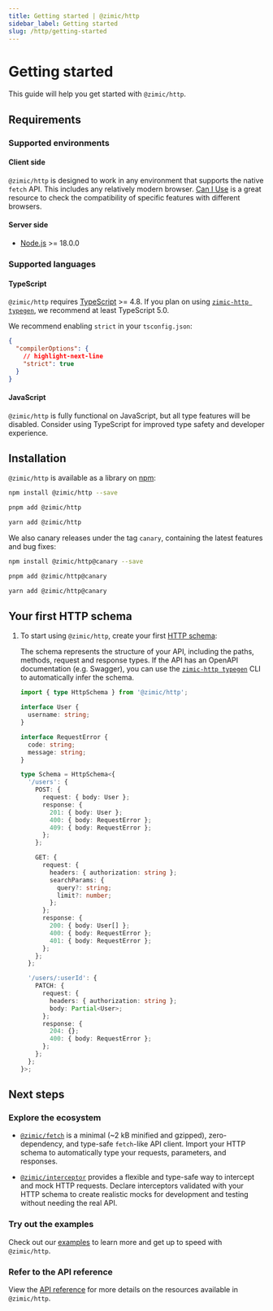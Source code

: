 ```yaml
---
title: Getting started | @zimic/http
sidebar_label: Getting started
slug: /http/getting-started
---
```



# Getting started

This guide will help you get started with `@zimic/http`.

## Requirements

### Supported environments

#### Client side

`@zimic/http` is designed to work in any environment that supports the native `fetch` API. This includes any relatively
modern browser. [Can I Use](https://caniuse.com/?search=fetch) is a great resource to check the compatibility of
specific features with different browsers.

#### Server side

- [Node.js](https://nodejs.org) >= 18.0.0

### Supported languages

#### TypeScript

`@zimic/http` requires [TypeScript](https://www.typescriptlang.org) >= 4.8. If you plan on using
[`zimic-http typegen`](/docs/http/cli/typegen), we recommend at least TypeScript 5.0.

We recommend enabling `strict` in your `tsconfig.json`:

```json title='tsconfig.json'
{
  "compilerOptions": {
    // highlight-next-line
    "strict": true
  }
}
```

#### JavaScript

`@zimic/http` is fully functional on JavaScript, but all type features will be disabled. Consider using TypeScript for
improved type safety and developer experience.

## Installation

`@zimic/http` is available as a library on [npm](https://www.npmjs.com/package/@zimic/http):

<Tabs groupId="package-managers">
  <TabItem value="npm" label="npm">

```bash
npm install @zimic/http --save
```

  </TabItem>
  <TabItem value="pnpm" label="pnpm">

```bash
pnpm add @zimic/http
```

  </TabItem>
  <TabItem value="yarn" label="yarn">

```bash
yarn add @zimic/http
```

  </TabItem>
</Tabs>

We also canary releases under the tag `canary`, containing the latest features and bug fixes:

<Tabs groupId="package-managers">
  <TabItem value="npm" label="npm">

```bash
npm install @zimic/http@canary --save
```

  </TabItem>
  <TabItem value="pnpm" label="pnpm">

```bash
pnpm add @zimic/http@canary
```

  </TabItem>
  <TabItem value="yarn" label="yarn">

```bash
yarn add @zimic/http@canary
```

  </TabItem>
</Tabs>

## Your first HTTP schema

1. To start using `@zimic/http`, create your first [HTTP schema](/docs/zimic-http/guides/1-http-schemas.md):

   The schema represents the structure of your API, including the paths, methods, request and response types. If the API
   has an OpenAPI documentation (e.g. Swagger), you can use the
   [`zimic-http typegen`](/docs/zimic-http/guides/3-typegen.md) CLI to automatically infer the schema.

   ```ts title='schema.ts'
   import { type HttpSchema } from '@zimic/http';

   interface User {
     username: string;
   }

   interface RequestError {
     code: string;
     message: string;
   }

   type Schema = HttpSchema<{
     '/users': {
       POST: {
         request: { body: User };
         response: {
           201: { body: User };
           400: { body: RequestError };
           409: { body: RequestError };
         };
       };

       GET: {
         request: {
           headers: { authorization: string };
           searchParams: {
             query?: string;
             limit?: number;
           };
         };
         response: {
           200: { body: User[] };
           400: { body: RequestError };
           401: { body: RequestError };
         };
       };
     };

     '/users/:userId': {
       PATCH: {
         request: {
           headers: { authorization: string };
           body: Partial<User>;
         };
         response: {
           204: {};
           400: { body: RequestError };
         };
       };
     };
   }>;
   ```

## Next steps

### Explore the ecosystem

- [`@zimic/fetch`](/docs/zimic-fetch/1-index.md) is a minimal (~2 kB minified and gzipped), zero-dependency, and
  type-safe `fetch`-like API client. Import your HTTP schema to automatically type your requests, parameters, and
  responses.

- [`@zimic/interceptor`](/docs/zimic-interceptor/1-index.md) provides a flexible and type-safe way to intercept and mock
  HTTP requests. Declare interceptors validated with your HTTP schema to create realistic mocks for development and
  testing without needing the real API.

### Try out the examples

Check out our [examples](/docs/zimic/2-examples/2-examples.md) to learn more and get up to speed with `@zimic/http`.

### Refer to the API reference

View the [API reference](/docs/http/api) for more details on the resources available in `@zimic/http`.
